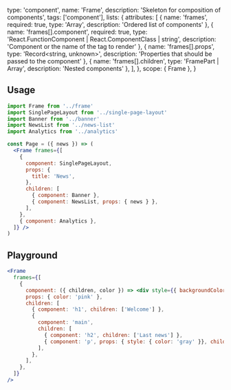 
  type: 'component',
  name: 'Frame',
  description: 'Skeleton for composition of components',
  tags: ['component'],
  lists: {
    attributes: [
      { name: 'frames', required: true, type: 'Array<FramePart>', description: 'Ordered list of components' },
      { name: 'frames[].component', required: true, type: 'React.FunctionComponent<Props> | React.ComponentClass<Props> | string', description: 'Component or the name of the tag to render' },
      { name: 'frames[].props', type: 'Record<string, unknown>', description: 'Properties that should be passed to the component' },
      { name: 'frames[].children', type: 'FramePart | Array<FramePart>', description: 'Nested components' },
    ],
  },
  scope: { Frame },
}

## Usage

```jsx
import Frame from '../frame'
import SinglePageLayout from '../single-page-layout'
import Banner from '../banner'
import NewsList from '../news-list'
import Analytics from '../analytics'

const Page = ({ news }) => (
  <Frame frames={[
    {
      component: SinglePageLayout,
      props: {
        title: 'News',
      },
      children: [
        { component: Banner },
        { component: NewsList, props: { news } },
      ],
    },
    { component: Analytics },
  ]} />
)
```

## Playground

```jsx live
<Frame
  frames={[
    {
      component: ({ children, color }) => <div style={{ backgroundColor: color, padding: '1em' }}>{children}</div>,
      props: { color: 'pink' },
      children: [
        { component: 'h1', children: ['Welcome'] },
        {
          component: 'main',
          children: [
            { component: 'h2', children: ['Last news'] },
            { component: 'p', props: { style: { color: 'gray' }}, children: ['No news yet'] },
          ],
        },
      ],
    },
  ]}
/>
```

